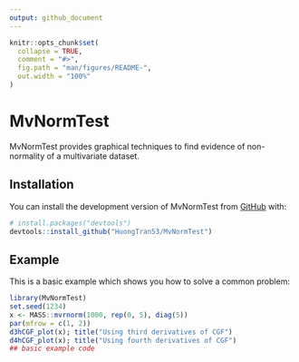 ```yaml
---
output: github_document
---
```


<!-- README.md is generated from README.Rmd. Please edit that file -->

```r
knitr::opts_chunk$set(
  collapse = TRUE,
  comment = "#>",
  fig.path = "man/figures/README-",
  out.width = "100%"
)
```

# MvNormTest

<!-- badges: start -->
<!-- badges: end -->

MvNormTest provides graphical techniques to find evidence of non-normality of a multivariate dataset. 

## Installation

You can install the development version of MvNormTest from [GitHub](https://github.com/) with:

``` r
# install.packages("devtools")
devtools::install_github("HuongTran53/MvNormTest")
```

## Example

This is a basic example which shows you how to solve a common problem:

```r
library(MvNormTest)
set.seed(1234)
x <- MASS::mvrnorm(1000, rep(0, 5), diag(5))
par(mfrow = c(1, 2))
d3hCGF_plot(x); title("Using third derivatives of CGF")
d4hCGF_plot(x); title("Using fourth derivatives of CGF")
## basic example code
```

